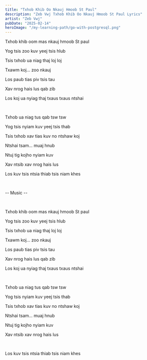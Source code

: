 ```yaml
---
title: "Txhob Khib Oo Nkauj Hmoob St Paul"
description: "Zeb Vwj Txhob Khib Oo Nkauj Hmoob St Paul Lyrics"
artist: "Zeb Vwj"
pubDate: "2025-02-14"
heroImage: "/my-learning-path/go-with-postgresql.png"
---
```


Txhob khib oom mas nkauj hmoob St paul

Yog tsis zoo kuv yeej tsis hlub

Tsis txhob ua niag thaj loj loj

Txawm koj... zoo nkauj

Los paub tias piv tsis tau

Xav nrog hais lus qab zib

Los koj ua nyiag thaj txaus txaus ntshai

<br />

Txhob ua niag tus qab tsw tsw

Yog tsis nyiam kuv yeej tsis thab

Tsis txhob xav tias kuv no ntshaw koj

Ntshai tsam... muaj hnub

Ntuj tig kojho nyiam kuv

Xav ntsib xav nrog hais lus

Los kuv tsis ntsia thiab tsis niam khes

<br />

-- Music --

<br />

Txhob khib oom mas nkauj hmoob St paul

Yog tsis zoo kuv yeej tsis hlub

Tsis txhob ua niag thaj loj loj

Txawm koj... zoo nkauj

Los paub tias piv tsis tau

Xav nrog hais lus qab zib

Los koj ua nyiag thaj txaus txaus ntshai

<br />

Txhob ua niag tus qab tsw tsw

Yog tsis nyiam kuv yeej tsis thab

Tsis txhob xav tias kuv no ntshaw koj

Ntshai tsam... muaj hnub

Ntuj tig kojho nyiam kuv

Xav ntsib xav nrog hais lus

<br />

Los kuv tsis ntsia thiab tsis niam khes
